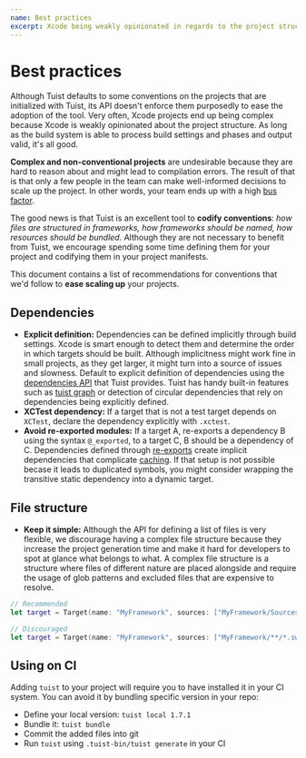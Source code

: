 ```yaml
---
name: Best practices
excerpt: Xcode being weakly opinionated in regards to the project structure might result in complex and hard to manage project. To prevent that, this document describes best practices that users of Tuist can follow to have projects that are optimal and easy to reason about.
---
```


# Best practices

Although Tuist defaults to some conventions on the projects that are initialized with Tuist, its API doesn't enforce them purposedly to ease the adoption of the tool. Very often, Xcode projects end up being complex because Xcode is weakly opinionated about the project structure. As long as the build system is able to process build settings and phases and output valid, it's all good.

**Complex and non-conventional projects** are undesirable because they are hard to reason about and might lead to compilation errors. The result of that is that only a few people in the team can make well-informed decisions to scale up the project. In other words, your team ends up with a high [bus factor](https://en.wikipedia.org/wiki/Bus_factor).

The good news is that Tuist is an excellent tool to **codify conventions**: _how files are structured in frameworks, how frameworks should be named,
how resources should be bundled._ Although they are not necessary to benefit from Tuist, we encourage spending some time defining them for your project and codifying them in your project manifests.

This document contains a list of recommendations for conventions that we'd follow to **ease scaling up** your projects.

## Dependencies

- **Explicit definition:** Dependencies can be defined implicitly through build settings. Xcode is smart enough to detect them and determine the order in which targets should be built. Although implicitness might work fine in small projects, as they get larger, it might turn into a source of issues and slowness. Default to explicit definition of dependencies using the [dependencies API](/docs/dependencies/local/) that Tuist provides. Tuist has handy built-in features such as [tuist graph](/docs/commands/graph/) or detection of circular dependencies that rely on dependencies being explicitly defined.
- **XCTest dependency:** If a target that is not a test target depends on `XCTest`, declare the dependency explicitly with `.xctest`.
- **Avoid re-exported modules:** If a target A, re-exports a dependency B using the syntax `@_exported`, to a target C, B should be a dependency of C. Dependencies defined through [re-exports](https://github.com/apple/swift/blob/main/docs/Modules.rst#modules-can-re-export-other-modules) create implicit dependencies that complicate [caching](/docs/building-at-scale/caching/). If that setup is not possible becase it leads to duplicated symbols, you might consider wrapping the transitive static dependency into a dynamic target.

## File structure

- **Keep it simple:** Although the API for defining a list of files is very flexible, we discourage having a complex file structure because they increase the project generation time and make it hard for developers to spot at glance what belongs to what. A complex file structure is a structure where files of different nature are placed alongside and require the usage of glob patterns and excluded files that are expensive to resolve.

```swift
// Recommended
let target = Target(name: "MyFramework", sources: ["MyFramework/Sources"])

// Discouraged
let target = Target(name: "MyFramework", sources: ["MyFramework/**/*.swift"])
```

## Using on CI

Adding `tuist` to your project will require you to have installed it in your CI system. You can avoid it by bundling specific version in your repo:

- Define your local version: `tuist local 1.7.1`
- Bundle it: `tuist bundle`
- Commit the added files into git
- Run `tuist` using `.tuist-bin/tuist generate` in your CI
